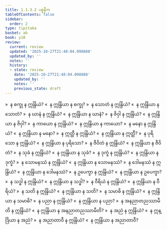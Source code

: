 ```yaml
---
title: 1.1.3.2 ပစ္စနီက
tableOfContents: false
sidebar:
  order: 2
type: tipitaka
basket: ab
book: y10
review:
  current: review
  updated: '2025-10-27T21:48:04.098888'
  updated_by: ''
  notes: ''
  history:
  - state: review
    date: '2025-10-27T21:48:04.098888'
    updated_by: ''
    notes: ''
    previous_state: draft
---
```



<ReviewStatus review={frontmatter.review} showDetails={true} />

<HypothesisAnnotation frontmatter={frontmatter} />

<DynamicBreadcrumb />

<Division number="49" book="y10" e="ch" v="35" p="81">

<Paragraph number="345" book="y10">
»  န စက္ခု န ဣန္ဒြိယံ?
</Paragraph>

<Paragraph number="346" book="y10">
«  န ဣန္ဒြိယာ န စက္ခု?
</Paragraph>

<Paragraph number="347" book="y10">
»  န သောတံ န ဣန္ဒြိယံ?
</Paragraph>

<Paragraph number="348" book="y10">
«  န ဣန္ဒြိယာ န သောတံ?
</Paragraph>

<Paragraph number="349" book="y10">
»  န ဃာနံ န ဣန္ဒြိယံ?
</Paragraph>

<Paragraph number="350" book="y10">
«  န ဣန္ဒြိယာ န ဃာနံ?
</Paragraph>

<Paragraph number="351" book="y10">
»  န ဇိဝှါ န ဣန္ဒြိယံ?
</Paragraph>

<Paragraph number="352" book="y10">
«  န ဣန္ဒြိယာ န ဇိဝှါ?
</Paragraph>

<Paragraph number="353" book="y10">
»  န ကာယော န ဣန္ဒြိယံ?
</Paragraph>

<Paragraph number="354" book="y10">
«  န ဣန္ဒြိယာ န ကာယော?
</Paragraph>

<Paragraph number="355" book="y10">
»  န မနော န ဣန္ဒြိယံ?
</Paragraph>

<Paragraph number="356" book="y10">
«  န ဣန္ဒြိယာ န မနော?
</Paragraph>

<Paragraph number="357" book="y10">
»  န ဣတ္ထီ န ဣန္ဒြိယံ?
</Paragraph>

<Paragraph number="358" book="y10">
«  န ဣန္ဒြိယာ န ဣတ္ထီ?
</Paragraph>

<Paragraph number="359" book="y10">
»  န ပုရိသော န ဣန္ဒြိယံ?
</Paragraph>

<Paragraph number="360" book="y10">
«  န ဣန္ဒြိယာ န ပုရိသော?
</Paragraph>

<Paragraph number="361" book="y10">
»  န ဇီဝိတံ န ဣန္ဒြိယံ?
</Paragraph>

<Paragraph number="362" book="y10">
«  န ဣန္ဒြိယာ န ဇီဝိတံ?
</Paragraph>

<Paragraph number="363" book="y10">
»  န သုခံ န ဣန္ဒြိယံ?
</Paragraph>

<Paragraph number="364" book="y10">
«  န ဣန္ဒြိယာ န သုခံ?
</Paragraph>

<Paragraph number="365" book="y10">
»  န ဒုက္ခံ န ဣန္ဒြိယံ?
</Paragraph>

<Paragraph number="366" book="y10">
«  န ဣန္ဒြိယာ န ဒုက္ခံ?
</Paragraph>

<Paragraph number="367" book="y10">
»  န သောမနဿံ န ဣန္ဒြိယံ?
</Paragraph>

<Paragraph number="368" book="y10">
«  န ဣန္ဒြိယာ န သောမနဿံ?
</Paragraph>

<Paragraph number="369" book="y10">
»  န ဒေါမနဿံ န ဣန္ဒြိယံ?
</Paragraph>

<Paragraph number="370" book="y10">
«  န ဣန္ဒြိယာ န ဒေါမနဿံ?
</Paragraph>

<Paragraph number="371" book="y10">
»  န ဥပေက္ခာ န ဣန္ဒြိယံ?
</Paragraph>

<Paragraph number="372" book="y10">
«  န ဣန္ဒြိယာ န ဥပေက္ခာ?
</Paragraph>

<Paragraph number="373" book="y10">
»  န သဒ္ဓါ န ဣန္ဒြိယံ?
</Paragraph>

<Paragraph number="374" book="y10">
«  န ဣန္ဒြိယာ န သဒ္ဓါ?
</Paragraph>

<Paragraph number="375" book="y10">
»  န ဝီရိယံ န ဣန္ဒြိယံ?
</Paragraph>

<Paragraph number="376" book="y10">
«  န ဣန္ဒြိယာ န ဝီရိယံ?
</Paragraph>

<Paragraph number="377" book="y10">
»  န သတိ န ဣန္ဒြိယံ?
</Paragraph>

<Paragraph number="378" book="y10">
«  န ဣန္ဒြိယာ န သတိ?
</Paragraph>

<Paragraph number="379" book="y10">
»  န သမာဓိ န ဣန္ဒြိယံ?
</Paragraph>

<Paragraph number="380" book="y10">
«  န ဣန္ဒြိယာ န သမာဓိ?
</Paragraph>

<Paragraph number="381" book="y10">
»  န ပညာ န ဣန္ဒြိယံ?
</Paragraph>

<Paragraph number="382" book="y10">
«  န ဣန္ဒြိယာ န ပညာ?
</Paragraph>

<Paragraph number="383" book="y10">
»  န အနညာတညဿာမီတိ န ဣန္ဒြိယံ?
</Paragraph>

<Paragraph number="384" book="y10">
«  န ဣန္ဒြိယာ န အနညာတညဿာမီတိ?
</Paragraph>

<Paragraph number="385" book="y10">
»  န အညံ န ဣန္ဒြိယံ?
</Paragraph>

<Paragraph number="386" book="y10">
«  န ဣန္ဒြိယာ န အညံ?
</Paragraph>

<Paragraph number="387" book="y10">
»  န အညာတာဝီ န ဣန္ဒြိယံ?
</Paragraph>

<Paragraph number="388" book="y10">
«  န ဣန္ဒြိယာ န အညာတာဝီ?
</Paragraph>
</Division>